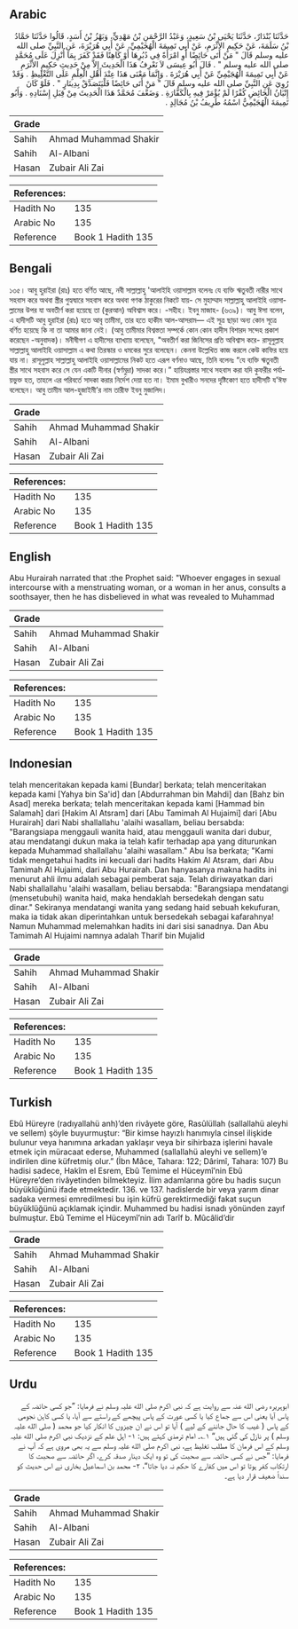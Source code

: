 ## Arabic


<div dir="rtl" lang="ar" style={{fontSize:'larger',backgroundColor:'#f8f9fa',padding:20}}>
حَدَّثَنَا بُنْدَارٌ، حَدَّثَنَا يَحْيَى بْنُ سَعِيدٍ، وَعَبْدُ الرَّحْمَنِ بْنُ مَهْدِيٍّ، وَبَهْزُ بْنُ أَسَدٍ، قَالُوا حَدَّثَنَا حَمَّادُ بْنُ سَلَمَةَ، عَنْ حَكِيمٍ الأَثْرَمِ، عَنْ أَبِي تَمِيمَةَ الْهُجَيْمِيِّ، عَنْ أَبِي هُرَيْرَةَ، عَنِ النَّبِيِّ صلى الله عليه وسلم قَالَ ‏"‏ مَنْ أَتَى حَائِضًا أَوِ امْرَأَةً فِي دُبُرِهَا أَوْ كَاهِنًا فَقَدْ كَفَرَ بِمَا أُنْزِلَ عَلَى مُحَمَّدٍ صلى الله عليه وسلم ‏"‏ ‏.‏ قَالَ أَبُو عِيسَى لاَ نَعْرِفُ هَذَا الْحَدِيثَ إِلاَّ مِنْ حَدِيثِ حَكِيمٍ الأَثْرَمِ عَنْ أَبِي تَمِيمَةَ الْهُجَيْمِيِّ عَنْ أَبِي هُرَيْرَةَ ‏.‏ وَإِنَّمَا مَعْنَى هَذَا عِنْدَ أَهْلِ الْعِلْمِ عَلَى التَّغْلِيظِ ‏.‏ وَقَدْ رُوِيَ عَنِ النَّبِيِّ صلى الله عليه وسلم قَالَ ‏"‏ مَنْ أَتَى حَائِضًا فَلْيَتَصَدَّقْ بِدِينَارٍ ‏"‏ ‏.‏ فَلَوْ كَانَ إِتْيَانُ الْحَائِضِ كُفْرًا لَمْ يُؤْمَرْ فِيهِ بِالْكَفَّارَةِ ‏.‏ وَضَعَّفَ مُحَمَّدٌ هَذَا الْحَدِيثَ مِنْ قِبَلِ إِسْنَادِهِ ‏.‏ وَأَبُو تَمِيمَةَ الْهُجَيْمِيُّ اسْمُهُ طَرِيفُ بْنُ مُجَالِدٍ ‏.‏
</div>
<div style={{backgroundColor:'#f8f9fa',padding:20, marginBottom: 10}}><table> <thead> <tr> <th>Grade</th> <th></th> </tr> </thead> <tbody> <tr><td>Sahih</td><td>Ahmad Muhammad Shakir</td></tr><tr><td>Sahih</td><td>Al-Albani</td></tr><tr><td>Hasan</td><td>Zubair Ali Zai</td></tr></tbody></table><table> <thead> <tr> <th>References:</th> <th></th> </tr> </thead> <tbody><tr><td>Hadith No</td><td>135</td></tr><tr><td>Arabic No</td><td>135</td></tr><tr><td>Reference</td><td>Book 1 Hadith 135</td></tr></tbody></table></div>

## Bengali


<div dir="ltr" lang="bn" style={{fontSize:'larger',backgroundColor:'#f8f9fa',padding:20}}>
১৩৫। আবু হুরাইরা (রাঃ) হতে বর্ণিত আছে, নবী সাল্লাল্লাহু 'আলাইহি ওয়াসাল্লাম বলেনঃ যে ব্যক্তি ঋতুবতী নারীর সাথে সহবাস করে অথবা স্ত্রীর গুহ্যদ্বারে সহবাস করে অথবা গণক ঠাকুরের নিকটে যায়- সে মুহাম্মাদ সাল্লাল্লাহু আলাইহি ওয়াসাল্লামের উপর যা অবতীর্ণ করা হয়েছে তা (কুরআন) অবিশ্বাস করে। -সহীহ। ইবনু মাজাহ- (৬৩৯)। আবু ঈসা বলেন, এ হাদীসটি আবু হুরাইরা (রাঃ) হতে আবৃ তামীমা, তার হতে হাকীম আল-আসরাম— এই সূত্র ছাড়া অন্য কোন সূত্রে বর্ণিত হয়েছে কি না তা আমার জানা নেই। (আবু তামীমার বিশ্বস্ততা সম্পর্কে কোন কোন হাদীস বিশারদ সন্দেহ প্রকাশ করেছেন -অনুবাদক)। মনীষীগণ এ হাদীসের ব্যাখ্যায় বলেছেন, "অবতীর্ণ করা জিনিসের প্রতি অবিশ্বাস করে- রাসূলুল্লাহ সাল্লাল্লাহু আলাইহি ওয়াসাল্লাম এ কথা তিরস্কার ও ধমকের সুরে বলেছেন। কেননা উল্লেখিত কাজ করলে কেউ কাফির হয়ে যায় না। রাসূলুল্লাহ সাল্লাল্লাহু আলাইহি ওয়াসাল্লামের নিকট হতে এরূপ বর্ণনাও আছে, তিনি বলেনঃ “যে ব্যক্তি ঋতুবতী স্ত্রীর সাথে সহবাস করে সে যেন একটি দীনার (স্বর্ণমুদ্রা) সাদকা করে।” হায়িযগ্রস্তার সাথে সহবাস করা যদি কুফরীর পর্যায়ভুক্ত হত, তাহলে এর পরিবর্তে সাদকা করার নির্দেশ দেয়া হত না। ইমাম বুখারীও সনদের দৃষ্টিকোণ হতে হাদীসটি য'ঈফ বলেছেন। আবু তামীম আল-হুজাইমী’র নাম তারীফ ইবনু মুজালিদ।
</div>
<div style={{backgroundColor:'#f8f9fa',padding:20, marginBottom: 10}}><table> <thead> <tr> <th>Grade</th> <th></th> </tr> </thead> <tbody> <tr><td>Sahih</td><td>Ahmad Muhammad Shakir</td></tr><tr><td>Sahih</td><td>Al-Albani</td></tr><tr><td>Hasan</td><td>Zubair Ali Zai</td></tr></tbody></table><table> <thead> <tr> <th>References:</th> <th></th> </tr> </thead> <tbody><tr><td>Hadith No</td><td>135</td></tr><tr><td>Arabic No</td><td>135</td></tr><tr><td>Reference</td><td>Book 1 Hadith 135</td></tr></tbody></table></div>

## English


<div dir="ltr" lang="en" style={{fontSize:'larger',backgroundColor:'#f8f9fa',padding:20}}>
Abu Hurairah narrated that :the Prophet said: "Whoever engages in sexual intercourse with a menstruating woman, or a woman in her anus, consults a soothsayer, then he has disbelieved in what was revealed to Muhammad
</div>
<div style={{backgroundColor:'#f8f9fa',padding:20, marginBottom: 10}}><table> <thead> <tr> <th>Grade</th> <th></th> </tr> </thead> <tbody> <tr><td>Sahih</td><td>Ahmad Muhammad Shakir</td></tr><tr><td>Sahih</td><td>Al-Albani</td></tr><tr><td>Hasan</td><td>Zubair Ali Zai</td></tr></tbody></table><table> <thead> <tr> <th>References:</th> <th></th> </tr> </thead> <tbody><tr><td>Hadith No</td><td>135</td></tr><tr><td>Arabic No</td><td>135</td></tr><tr><td>Reference</td><td>Book 1 Hadith 135</td></tr></tbody></table></div>

## Indonesian


<div dir="ltr" lang="id" style={{fontSize:'larger',backgroundColor:'#f8f9fa',padding:20}}>
telah menceritakan kepada kami [Bundar] berkata; telah menceritakan kepada kami [Yahya bin Sa'id] dan [Abdurrahman bin Mahdi] dan [Bahz bin Asad] mereka berkata; telah menceritakan kepada kami [Hammad bin Salamah] dari [Hakim Al Atsram] dari [Abu Tamimah Al Hujaimi] dari [Abu Hurairah] dari Nabi shallallahu 'alaihi wasallam, beliau bersabda: "Barangsiapa menggauli wanita haid, atau menggauli wanita dari dubur, atau mendatangi dukun maka ia telah kafir terhadap apa yang diturunkan kepada Muhammad shallallahu 'alaihi wasallam." Abu Isa berkata; "Kami tidak mengetahui hadits ini kecuali dari hadits Hakim Al Atsram, dari Abu Tamimah Al Hujaimi, dari Abu Hurairah. Dan hanyasanya makna hadits ini menurut ahli ilmu adalah sebagai pemberat saja. Telah diriwayatkan dari Nabi shallallahu 'alaihi wasallam, beliau bersabda: "Barangsiapa mendatangi (mensetubuhi) wanita haid, maka hendaklah bersedekah dengan satu dinar." Sekiranya mendatangi wanita yang sedang haid sebuah kekufuran, maka ia tidak akan diperintahkan untuk bersedekah sebagai kafarahnya! Namun Muhammad melemahkan hadits ini dari sisi sanadnya. Dan Abu Tamimah Al Hujaimi namnya adalah Tharif bin Mujalid
</div>
<div style={{backgroundColor:'#f8f9fa',padding:20, marginBottom: 10}}><table> <thead> <tr> <th>Grade</th> <th></th> </tr> </thead> <tbody> <tr><td>Sahih</td><td>Ahmad Muhammad Shakir</td></tr><tr><td>Sahih</td><td>Al-Albani</td></tr><tr><td>Hasan</td><td>Zubair Ali Zai</td></tr></tbody></table><table> <thead> <tr> <th>References:</th> <th></th> </tr> </thead> <tbody><tr><td>Hadith No</td><td>135</td></tr><tr><td>Arabic No</td><td>135</td></tr><tr><td>Reference</td><td>Book 1 Hadith 135</td></tr></tbody></table></div>

## Turkish


<div dir="ltr" lang="tr" style={{fontSize:'larger',backgroundColor:'#f8f9fa',padding:20}}>
Ebû Hüreyre (radıyallahü anh)’den rivâyete göre, Rasûlüllah (sallallahü aleyhi ve sellem) şöyle buyurmuştur: “Bir kimse hayızlı hanımıyla cinsel ilişkide bulunur veya hanımına arkadan yaklaşır veya bir sihirbaza işlerini havale etmek için müracaat ederse, Muhammed (sallallahü aleyhi ve sellem)’e indirilen dine küfretmiş olur.” (İbn Mâce, Tahara: 122; Dârimî, Tahara: 107) Bu hadisi sadece, Hakîm el Esrem, Ebû Temime el Hüceymî’nin Ebû Hüreyre’den rivâyetinden bilmekteyiz. İlim adamlarına göre bu hadis suçun büyüklüğünü ifade etmektedir. 136. ve 137. hadislerde bir veya yarım dinar sadaka vermesi emredilmesi bu işin küfrü gerektirmediği fakat suçun büyüklüğünü açıklamak içindir. Muhammed bu hadisi isnadı yönünden zayıf bulmuştur. Ebû Temime el Hüceymî’nin adı Tarîf b. Mûcâlid’dir
</div>
<div style={{backgroundColor:'#f8f9fa',padding:20, marginBottom: 10}}><table> <thead> <tr> <th>Grade</th> <th></th> </tr> </thead> <tbody> <tr><td>Sahih</td><td>Ahmad Muhammad Shakir</td></tr><tr><td>Sahih</td><td>Al-Albani</td></tr><tr><td>Hasan</td><td>Zubair Ali Zai</td></tr></tbody></table><table> <thead> <tr> <th>References:</th> <th></th> </tr> </thead> <tbody><tr><td>Hadith No</td><td>135</td></tr><tr><td>Arabic No</td><td>135</td></tr><tr><td>Reference</td><td>Book 1 Hadith 135</td></tr></tbody></table></div>

## Urdu


<div dir="rtl" lang="ur" style={{fontSize:'larger',backgroundColor:'#f8f9fa',padding:20}}>
ابوہریرہ رضی الله عنہ سے روایت ہے کہ نبی اکرم صلی الله علیہ وسلم نے فرمایا: ”جو کسی حائضہ کے پاس آیا یعنی اس سے جماع کیا یا کسی عورت کے پاس پیچھے کے راستے سے آیا، یا کسی کاہن نجومی کے پاس ( غیب کا حال جاننے کے لیے ) آیا تو اس نے ان چیزوں کا انکار کیا جو محمد ( صلی الله علیہ وسلم ) پر نازل کی گئی ہیں“ ۱؎۔ امام ترمذی کہتے ہیں: ۱- اہل علم کے نزدیک نبی اکرم صلی الله علیہ وسلم کے اس فرمان کا مطلب تغلیظ ہے، نبی اکرم صلی الله علیہ وسلم سے یہ بھی مروی ہے کہ آپ نے فرمایا: ”جس نے کسی حائضہ سے صحبت کی تو وہ ایک دینار صدقہ کرے، اگر حائضہ سے صحبت کا ارتکاب کفر ہوتا تو اس میں کفارے کا حکم نہ دیا جاتا“، ۲- محمد بن اسماعیل بخاری نے اس حدیث کو سنداً ضعیف قرار دیا ہے۔
</div>
<div style={{backgroundColor:'#f8f9fa',padding:20, marginBottom: 10}}><table> <thead> <tr> <th>Grade</th> <th></th> </tr> </thead> <tbody> <tr><td>Sahih</td><td>Ahmad Muhammad Shakir</td></tr><tr><td>Sahih</td><td>Al-Albani</td></tr><tr><td>Hasan</td><td>Zubair Ali Zai</td></tr></tbody></table><table> <thead> <tr> <th>References:</th> <th></th> </tr> </thead> <tbody><tr><td>Hadith No</td><td>135</td></tr><tr><td>Arabic No</td><td>135</td></tr><tr><td>Reference</td><td>Book 1 Hadith 135</td></tr></tbody></table></div>